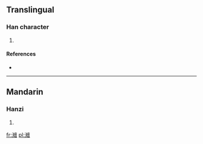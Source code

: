 ==Translingual==

===Han character===
{{Han char|rn=85|rad=水|as=19|sn=22|four=3011<sub>7</sub>|canj=水中戈一 (ELIM), X水中戈一 (XELIM)}}

# {{defn|Han|sort=水19}}

====References====
* {{Han ref|kx=0663.210|dkj=18783|hdz=31795.020|uh=7057|ud=28759|bh=F6EA|bd=63210}}

----

==Mandarin==

===Hanzi===
{{cmn-hanzi|pin=[[shàn]] ([[shan4]])|wg=shan<sup>4</sup>}}

# {{defn|Mandarin|sort=水19}}

[[fr:灗]]
[[pl:灗]]